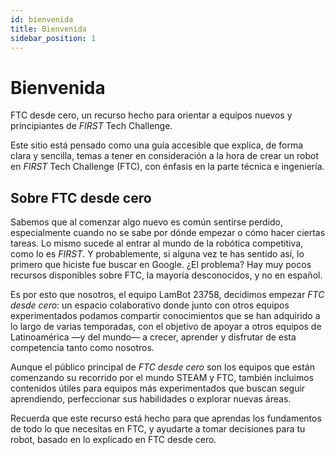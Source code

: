 ```yaml
---
id: bienvenida
title: Bienvenida
sidebar_position: 1
---
```


# Bienvenida
FTC desde cero, un recurso hecho para orientar a equipos nuevos y principiantes de *FIRST* Tech Challenge.

Este sitio está pensado como una guía accesible que explica, de forma clara y sencilla, temas a tener en consideración a la hora de crear un robot en *FIRST* Tech Challenge (FTC), con énfasis en la parte técnica e ingeniería.

## Sobre FTC desde cero

Sabemos que al comenzar algo nuevo es común sentirse perdido, especialmente cuando no se sabe por dónde empezar o cómo hacer ciertas tareas. Lo mismo sucede al entrar al mundo de la robótica competitiva, como lo es *FIRST*. Y probablemente, si alguna vez te has sentido así, lo primero que hiciste fue buscar en Google. ¿El problema? Hay muy pocos recursos disponibles sobre FTC, la mayoría desconocidos, y no en español.

Es por esto que nosotros, el equipo LamBot 23758, decidimos empezar *FTC desde cero*: un espacio colaborativo donde junto con otros equipos experimentados podamos compartir conocimientos que se han adquirido a lo largo de varias temporadas, con el objetivo de apoyar a otros equipos de Latinoamérica —y del mundo— a crecer, aprender y disfrutar de esta competencia tanto como nosotros.

Aunque el público principal de *FTC desde cero* son los equipos que están comenzando su recorrido por el mundo STEAM y FTC, también incluimos contenidos útiles para equipos más experimentados que buscan seguir aprendiendo, perfeccionar sus habilidades o explorar nuevas áreas.

Recuerda que este recurso está hecho para que aprendas los fundamentos de todo lo que necesitas en FTC, y ayudarte a tomar decisiones para tu robot, basado en lo explicado en FTC desde cero.